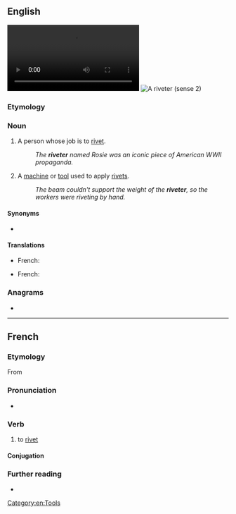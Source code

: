 ==English==
{{wikipedia}}
[[File:Riveting the SS JOHN W BROWN.webm|thumb|A riveter (sense 1)]]
[[File:Blindnietzange_und_Blindnieten.JPG|thumb|A riveter (sense 2)]]

===Etymology===
{{suffix|en|rivet|er}}

===Noun===
{{en-noun}}

# A person whose job is to [[rivet#Verb|rivet]].
#: ''The '''riveter''' named Rosie was an iconic piece of American WWII propaganda.''
# A [[machine]] or [[tool]] used to apply [[rivet#Noun|rivet]]s.
#: ''The beam couldn't support the weight of the '''riveter''', so the workers were riveting by hand.''

====Synonyms====
* {{sense|tool}} {{l|en|rivet gun}}

====Translations====
{{trans-top|one who rivets}}
* French: {{t+|fr|riveteur|m}}
{{trans-mid}}
{{trans-bottom}}

{{trans-top|tool, rivet gun}}
* French: {{qualifier|small, handheld type}} {{t|fr|pince à riveter|f}}
{{trans-mid}}
{{trans-bottom}}

===Anagrams===
* {{anagrams|en|a=eeirrtv|rerivet|riveret}}

[[Category:en:Tools]]

----

==French==

===Etymology===
From {{suffix|fr|rivet|er}}

===Pronunciation===
* {{audio|fr|LL-Q150 (fra)-Lyokoï-riveter.wav|Audio}}

===Verb===
{{fr-verb}}

# {{lb|fr|transitive}} to [[rivet]]

====Conjugation====
{{fr-conj-auto|rive|ter}}

===Further reading===
* {{R:TLFi}}